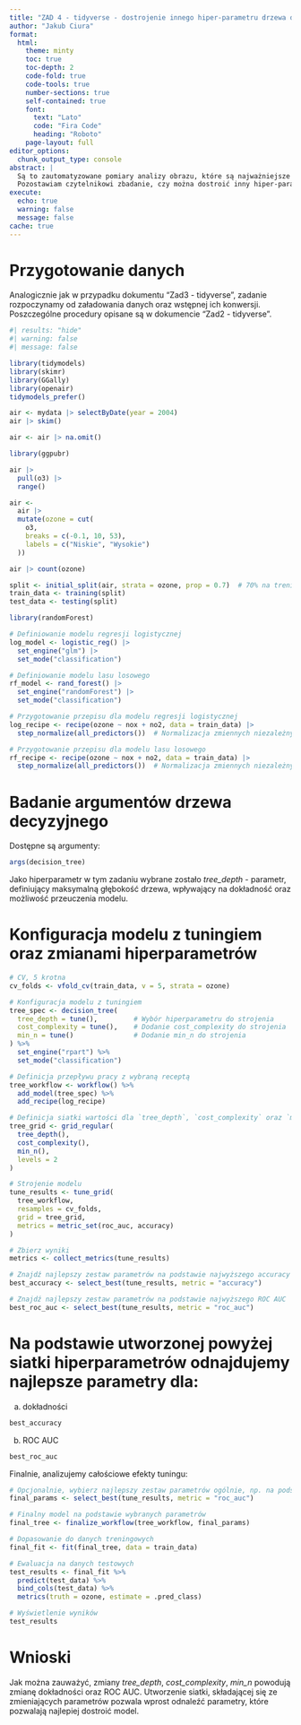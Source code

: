 ```yaml
---
title: "ZAD 4 - tidyverse - dostrojenie innego hiper-parametru drzewa decyzyjnego"
author: "Jakub Ciura"
format: 
  html:
    theme: minty            
    toc: true                 
    toc-depth: 2              
    code-fold: true           
    code-tools: true          
    number-sections: true
    self-contained: true      
    font:                     
      text: "Lato"            
      code: "Fira Code"       
      heading: "Roboto"       
    page-layout: full        
editor_options: 
  chunk_output_type: console
abstract: |
  Są to zautomatyzowane pomiary analizy obrazu, które są najważniejsze w przewidywaniu jakości segmentacji. 
  Pozostawiam czytelnikowi zbadanie, czy można dostroić inny hiper-parametr drzewa decyzyjnego. Możesz zapoznać się z dokumentacją referencyjną lub skorzystać z args() funkcji, aby sprawdzić, które argumenty obiektu pasternak są dostępne:
execute:
  echo: true                 
  warning: false             
  message: false
cache: true          
---
```


# Przygotowanie danych
Analogicznie jak w przypadku dokumentu "Zad3 - tidyverse", zadanie rozpoczynamy od załadowania danych oraz wstępnej ich konwersji. Poszczególne procedury opisane są w dokumencie "Zad2 - tidyverse".

```r
#| results: "hide"
#| warning: false
#| message: false

library(tidymodels) 
library(skimr) 
library(GGally) 
library(openair) 
tidymodels_prefer()

air <- mydata |> selectByDate(year = 2004) 
air |> skim()

air <- air |> na.omit()

library(ggpubr)

air |> 
  pull(o3) |> 
  range()  

air <-
  air |>
  mutate(ozone = cut(
    o3,
    breaks = c(-0.1, 10, 53),
    labels = c("Niskie", "Wysokie")
  ))

air |> count(ozone)

split <- initial_split(air, strata = ozone, prop = 0.7)  # 70% na trening, 30% na test
train_data <- training(split)
test_data <- testing(split)

```

```r
library(randomForest)

# Definiowanie modelu regresji logistycznej
log_model <- logistic_reg() |> 
  set_engine("glm") |> 
  set_mode("classification")

# Definiowanie modelu lasu losowego
rf_model <- rand_forest() |> 
  set_engine("randomForest") |> 
  set_mode("classification")

```

```r
# Przygotowanie przepisu dla modelu regresji logistycznej
log_recipe <- recipe(ozone ~ nox + no2, data = train_data) |> 
  step_normalize(all_predictors())  # Normalizacja zmiennych niezależnych

# Przygotowanie przepisu dla modelu lasu losowego
rf_recipe <- recipe(ozone ~ nox + no2, data = train_data) |> 
  step_normalize(all_predictors())  # Normalizacja zmiennych niezależnych

```


# Badanie argumentów drzewa decyzyjnego

Dostępne są argumenty:
```r
args(decision_tree)
```

Jako hiperparametr w tym zadaniu wybrane zostało *tree_depth* - parametr, definiujący maksymalną głębokość drzewa, wpływający na dokładność oraz możliwość przeuczenia modelu.

# Konfiguracja modelu z tuningiem oraz zmianami hiperparametrów
```r
# CV, 5 krotna
cv_folds <- vfold_cv(train_data, v = 5, strata = ozone)  

# Konfiguracja modelu z tuningiem
tree_spec <- decision_tree(
  tree_depth = tune(),         # Wybór hiperparametru do strojenia
  cost_complexity = tune(),    # Dodanie cost_complexity do strojenia
  min_n = tune()               # Dodanie min_n do strojenia
) %>%
  set_engine("rpart") %>%
  set_mode("classification")

# Definicja przepływu pracy z wybraną receptą
tree_workflow <- workflow() %>%
  add_model(tree_spec) %>%
  add_recipe(log_recipe)

# Definicja siatki wartości dla `tree_depth`, `cost_complexity` oraz `min_n`
tree_grid <- grid_regular(
  tree_depth(), 
  cost_complexity(),
  min_n(),
  levels = 2
)

# Strojenie modelu
tune_results <- tune_grid(
  tree_workflow,
  resamples = cv_folds,
  grid = tree_grid,
  metrics = metric_set(roc_auc, accuracy)
)

# Zbierz wyniki
metrics <- collect_metrics(tune_results)

# Znajdź najlepszy zestaw parametrów na podstawie najwyższego accuracy
best_accuracy <- select_best(tune_results, metric = "accuracy")

# Znajdź najlepszy zestaw parametrów na podstawie najwyższego ROC AUC
best_roc_auc <- select_best(tune_results, metric = "roc_auc")

```

# Na podstawie utworzonej powyżej siatki hiperparametrów odnajdujemy najlepsze parametry dla:
a) dokładności
```r
best_accuracy
```

b) ROC AUC
```r
best_roc_auc
```

Finalnie, analizujemy całościowe efekty tuningu:
```r
# Opcjonalnie, wybierz najlepszy zestaw parametrów ogólnie, np. na podstawie ROC AUC:
final_params <- select_best(tune_results, metric = "roc_auc")

# Finalny model na podstawie wybranych parametrów
final_tree <- finalize_workflow(tree_workflow, final_params)

# Dopasowanie do danych treningowych
final_fit <- fit(final_tree, data = train_data)

# Ewaluacja na danych testowych
test_results <- final_fit %>%
  predict(test_data) %>%
  bind_cols(test_data) %>%
  metrics(truth = ozone, estimate = .pred_class)

# Wyświetlenie wyników
test_results

```

# Wnioski

Jak można zauważyć, zmiany *tree_depth*, *cost_complexity*, *min_n* powodują zmianę dokładności oraz ROC AUC. Utworzenie siatki, składającej się ze zmieniających parametrów pozwala wprost odnaleźć parametry, które pozwalają najlepiej dostroić model.




